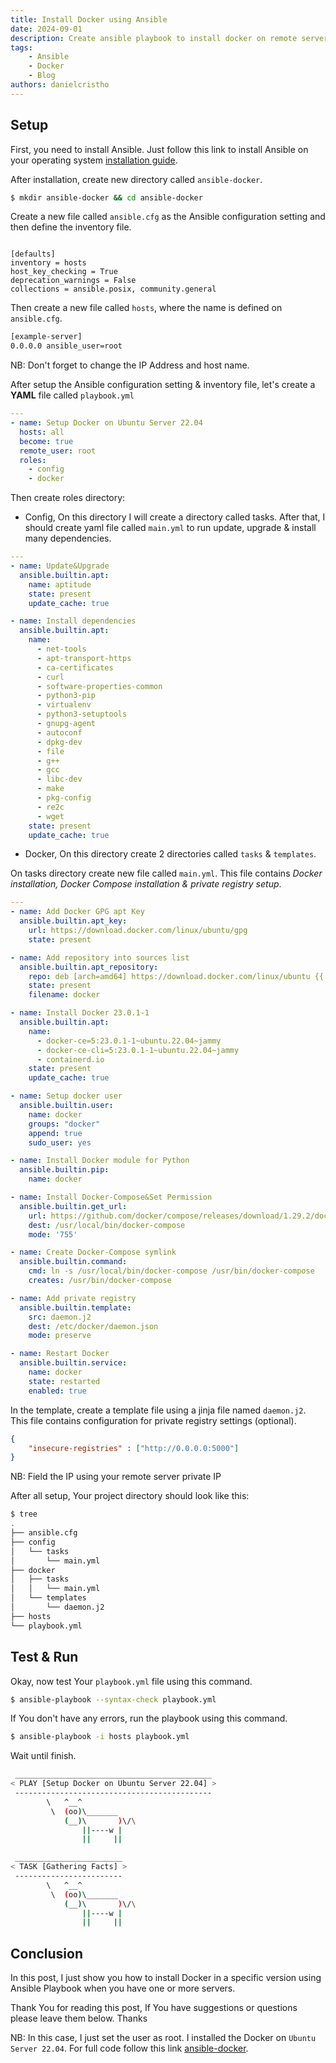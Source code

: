 ```yaml
---
title: Install Docker using Ansible
date: 2024-09-01
description: Create ansible playbook to install docker on remote server.
tags:
    - Ansible
    - Docker
    - Blog
authors: danielcristho
---
```



## Setup

First, you need to install Ansible. Just follow this link to install Ansible on your operating system [installation guide](https://docs.ansible.com/ansible/latest/installation_guide/index.html).

After installation, create new directory called `ansible-docker`.

```bash
$ mkdir ansible-docker && cd ansible-docker
```

Create a new file called `ansible.cfg` as the Ansible configuration setting and then define the inventory file.

```

[defaults]
inventory = hosts
host_key_checking = True
deprecation_warnings = False
collections = ansible.posix, community.general
```

Then create a new file called `hosts`, where the name is defined on `ansible.cfg`.

```bash
[example-server]
0.0.0.0 ansible_user=root
```
NB: Don't forget to change the IP Address and host name.

After setup the Ansible configuration setting & inventory file, let's create a **YAML** file called `playbook.yml`

```yaml
---
- name: Setup Docker on Ubuntu Server 22.04
  hosts: all
  become: true
  remote_user: root
  roles:
    - config
    - docker
```
Then create roles directory:
- Config, On this directory I will create a directory called tasks. After that, I should create yaml file called `main.yml` to run update, upgrade & install many dependencies.

```yml
---
- name: Update&Upgrade
  ansible.builtin.apt:
    name: aptitude
    state: present
    update_cache: true

- name: Install dependencies
  ansible.builtin.apt:
    name:
      - net-tools
      - apt-transport-https
      - ca-certificates
      - curl
      - software-properties-common
      - python3-pip
      - virtualenv
      - python3-setuptools
      - gnupg-agent
      - autoconf
      - dpkg-dev
      - file
      - g++
      - gcc
      - libc-dev
      - make
      - pkg-config
      - re2c
      - wget
    state: present
    update_cache: true
```

- Docker, On this directory create 2 directories called `tasks` & `templates`.

On tasks directory create new file called `main.yml`. This file contains *Docker installation, Docker Compose installation & private registry setup*.

```yml
---
- name: Add Docker GPG apt Key
  ansible.builtin.apt_key:
    url: https://download.docker.com/linux/ubuntu/gpg
    state: present

- name: Add repository into sources list
  ansible.builtin.apt_repository:
    repo: deb [arch=amd64] https://download.docker.com/linux/ubuntu {{ ansible_lsb.codename }} stable
    state: present
    filename: docker

- name: Install Docker 23.0.1-1
  ansible.builtin.apt:
    name:
      - docker-ce=5:23.0.1-1~ubuntu.22.04~jammy
      - docker-ce-cli=5:23.0.1-1~ubuntu.22.04~jammy
      - containerd.io
    state: present
    update_cache: true

- name: Setup docker user
  ansible.builtin.user:
    name: docker
    groups: "docker"
    append: true
    sudo_user: yes

- name: Install Docker module for Python
  ansible.builtin.pip:
    name: docker

- name: Install Docker-Compose&Set Permission
  ansible.builtin.get_url:
    url: https://github.com/docker/compose/releases/download/1.29.2/docker-compose-Linux-x86_64
    dest: /usr/local/bin/docker-compose
    mode: '755'

- name: Create Docker-Compose symlink
  ansible.builtin.command:
    cmd: ln -s /usr/local/bin/docker-compose /usr/bin/docker-compose
    creates: /usr/bin/docker-compose

- name: Add private registry
  ansible.builtin.template:
    src: daemon.j2
    dest: /etc/docker/daemon.json
    mode: preserve

- name: Restart Docker
  ansible.builtin.service:
    name: docker
    state: restarted
    enabled: true
```
In the template, create a template file using a jinja file named `daemon.j2`. This file contains configuration for private registry settings (optional).
```json
{
    "insecure-registries" : ["http://0.0.0.0:5000"]
}
```
NB: Field the IP using your remote server private IP

After all setup, Your project directory should look like this:
```bash
$ tree
.
├── ansible.cfg
├── config
│   └── tasks
│       └── main.yml
├── docker
│   ├── tasks
│   │   └── main.yml
│   └── templates
│       └── daemon.j2
├── hosts
└── playbook.yml
```

## Test & Run
Okay, now test Your `playbook.yml` file using this command.
```bash
$ ansible-playbook --syntax-check playbook.yml
```
If You don't have any errors, run the playbook using this command.

```bash
$ ansible-playbook -i hosts playbook.yml
```

Wait until finish.

```bash
 ____________________________________________
< PLAY [Setup Docker on Ubuntu Server 22.04] >
 --------------------------------------------
        \   ^__^
         \  (oo)\_______
            (__)\       )\/\
                ||----w |
                ||     ||

 ________________________
< TASK [Gathering Facts] >
 ------------------------
        \   ^__^
         \  (oo)\_______
            (__)\       )\/\
                ||----w |
                ||     ||

```

## Conclusion
In this post, I just show you how to install Docker in a specific version using Ansible Playbook when you have one or more servers.

Thank You for reading this post, If You have suggestions or questions please leave them below. Thanks

NB: In this case, I just set the user as root. I installed the Docker on `Ubuntu Server 22.04`. For full code follow this link [ansible-docker](https://github.com/danielcristho/ansible-stuff/tree/main/ansible-docker).